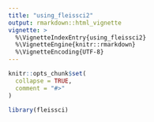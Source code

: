 ```yaml
---
title: "using_fleissci2"
output: rmarkdown::html_vignette
vignette: >
  %\VignetteIndexEntry{using_fleissci2}
  %\VignetteEngine{knitr::rmarkdown}
  %\VignetteEncoding{UTF-8}
---
```


```r
knitr::opts_chunk$set(
  collapse = TRUE,
  comment = "#>"
)
```

```r
library(fleissci)
```
